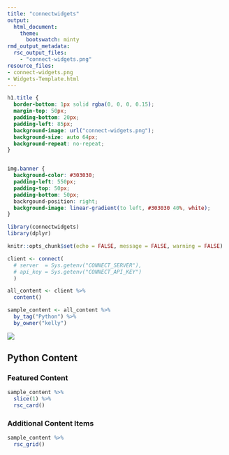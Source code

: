 ```yaml
---
title: "connectwidgets"
output:
  html_document:
    theme:
      bootswatch: minty
rmd_output_metadata:
  rsc_output_files:
    - "connect-widgets.png"
resource_files:
- connect-widgets.png
- Widgets-Template.html
---
```


```css

h1.title {
  border-bottom: 1px solid rgba(0, 0, 0, 0.15);
  margin-top: 50px;
  padding-bottom: 20px;
  padding-left: 85px;
  background-image: url("connect-widgets.png");
  background-size: auto 64px;
  background-repeat: no-repeat;
}


img.banner {
  background-color: #303030;
  padding-left: 550px;
  padding-top: 50px;
  padding-bottom: 50px;
  backrgound-position: right;
  background-image: linear-gradient(to left, #303030 40%, white);
}

```

```r
library(connectwidgets)
library(dplyr)

knitr::opts_chunk$set(echo = FALSE, message = FALSE, warning = FALSE)

client <- connect(
  # server  = Sys.getenv("CONNECT_SERVER"),
  # api_key = Sys.getenv("CONNECT_API_KEY")
  )

all_content <- client %>%
  content()

sample_content <- all_content %>%
  by_tag("Python") %>%
  by_owner("kelly")
```

<img src="python-banner.png" class="banner">

## Python Content

### Featured Content

```r
sample_content %>%
  slice(1) %>%
  rsc_card()
```

### Additional Content Items

```r
sample_content %>%
  rsc_grid()
```
